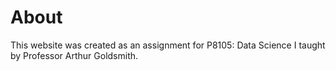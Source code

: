 

# About

This website was created as an assignment for P8105: Data Science I taught by Professor Arthur Goldsmith.
